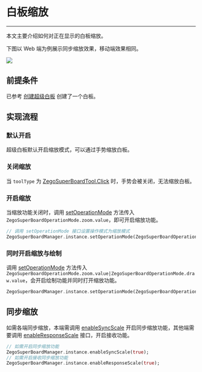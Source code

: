 # 白板缩放


- - -

本文主要介绍如何对正在显示的白板缩放。

下图以 Web 端为例展示同步缩放效果，移动端效果相同。

<Frame width="512" height="auto" caption=""><img src="https://doc-media.zego.im/sdk-doc/Pics/WhiteboardView/zoom.gif" /></Frame>

## 前提条件

已参考 [创建超级白板](../quick-start/create-white-board.mdx) 创建了一个白板。

## 实现流程

### 默认开启

超级白板默认开启缩放模式，可以通过手势缩放白板。

### 关闭缩放

当 `toolType` 为 [ZegoSuperBoardTool.Click](https://pub.dev/documentation/zego_superboard/latest/zego_superboard_defines/ZegoSuperBoardTool.html#click) 时，手势会被关闭，无法缩放白板。

### 开启缩放

当缩放功能关闭时，调用 [setOperationMode](https://pub.dev/documentation/zego_superboard/latest/zego_superboard/ZegoSuperBoardManager/setOperationMode.html) 方法传入 `ZegoSuperBoardOperationMode.zoom.value`，即可开启缩放功能。

```dart
// 调用 setOperationMode 接口设置操作模式为缩放模式
ZegoSuperBoardManager.instance.setOperationMode(ZegoSuperBoardOperationMode.zoom.value);
```

### 同时开启缩放与绘制

调用 [setOperationMode](https://pub.dev/documentation/zego_superboard/latest/zego_superboard/ZegoSuperBoardManager/setOperationMode.html) 方法传入 `ZegoSuperBoardOperationMode.zoom.value|ZegoSuperBoardOperationMode.draw.value`，会开启绘制功能并同时打开缩放功能。

```dart
ZegoSuperBoardManager.instance.setOperationMode(ZegoSuperBoardOperationMode.zoom.value|ZegoSuperBoardOperationMode.draw.value);
```

## 同步缩放

如需各端同步缩放，本端需调用 [enableSyncScale](https://pub.dev/documentation/zego_superboard/latest/zego_superboard/ZegoSuperBoardManager/enableSyncScale.html) 开启同步缩放功能，其他端需要调用 [enableResponseScale](https://pub.dev/documentation/zego_superboard/latest/zego_superboard/ZegoSuperBoardManager/enableResponseScale.html) 接口，开启接收功能。

```dart
// 如需开启同步缩放功能
ZegoSuperBoardManager.instance.enableSyncScale(true);
// 如需开启接收同步缩放功能
ZegoSuperBoardManager.instance.enableResponseScale(true);
```
